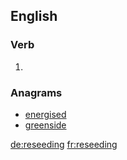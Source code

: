 ==English==

===Verb===
{{head|en}}

# {{present participle of|reseed|lang=en}}

===Anagrams===
* [[energised#English|energised]]
* [[greenside#English|greenside]]

[[de:reseeding]]
[[fr:reseeding]]